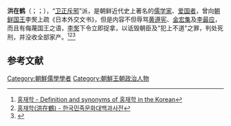 '''洪在鹤'''（{{lang-ko|'''홍재학'''}}；{{lang-en|'''Hong Jae-hak'''}}；{{bd|1848年|？月？日|1881年|9月13日|catidx=H}}），“[[卫正斥邪|卫正斥邪]]”派，是朝鲜近代史上著名的[[儒学家|儒学家]]、[[爱国者|爱国者]]，曾向[[朝鲜国王|朝鲜国王]]李㷩上疏《日本外交文书》，但是内容不但辱骂[[黄遵宪|黄遵宪]]、[[金宏集|金宏集]]及[[李最应|李最应]]，而且有侮蔑国王之语，[[朝鲜高宗|李㷩]]下令立即捉拿，以诋毁朝臣及"犯上不道"之罪，判处死刑，并没收全部家产。<ref>[https://educalingo.com/en/dic-ko/hongjaehag 홍재학 - Definition and synonyms of 홍재학 in the Korean]</ref><ref>[http://encykorea.aks.ac.kr/Contents/Index?contents_id=E0064373 홍재학(洪在鶴) - 한국민족문화대백과사전]</ref><ref>{{Cite web |url=http://sillok.history.go.kr/id/kza_11807120_001 |title=국사편찬위원회 조선왕조실록 |access-date=2020-12-29 |archive-date=2020-02-20 |archive-url=https://web.archive.org/web/20200220175412/http://sillok.history.go.kr/id/kza_11807120_001 |dead-url=no }}</ref>

== 参考文献 ==
{{Reflist}}

[[Category:朝鮮儒學學者|Category:朝鮮儒學學者]]
[[Category:朝鮮王朝政治人物|Category:朝鮮王朝政治人物]]